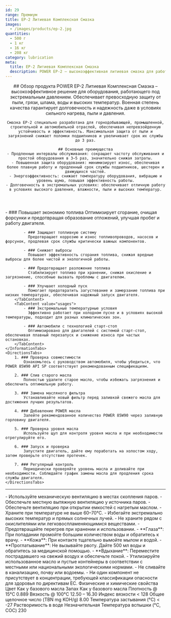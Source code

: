 ```yaml
---
id: 29
range: Премиум
title: EP-2 Литиевая Комплексная Смазка
images:
  - /images/products/ep-2.jpg
quantities:
  - 500 г
  - 1 кг
  - 16 кг
  - 208 кг
category: lubrication
meta:
  title: EP-2 Литиевая Комплексная Смазка
  description: POWER EP-2 – высокоэффективная литиевая смазка для работы оборудования под экстремальным давлением. Обеспечивает защиту от пыли, грязи, воды и высоких температур, продлевая срок службы подшипников и механизмов.
---
```


<Header>
    ## Обзор продукта
    POWER EP-2 Литиевая Комплексная Смазка – высокоэффективное решение для оборудования, работающего под экстремальным давлением. Обеспечивает превосходную защиту от пыли, грязи, шлама, воды и высоких температур. Военная степень качества гарантирует долговечность и надежность даже в условиях сильного нагрева, пыли и давления.

    Смазка EP-2 специально разработана для горнодобывающей, промышленной, строительной и автомобильной отраслей, обеспечивая непревзойденную устойчивость и эффективность. Максимальная защита от пыли и загрязнений снижает поломки подшипников и увеличивает срок их службы до 3 раз.

    ## Основные преимущества
    - Продленные интервалы обслуживания: сокращает частоту обслуживания и простой оборудования в 3–5 раз, значительно снижая затраты.
    - Повышенная защита оборудования: минимизирует износ, обеспечивая более плавную работу и продленный срок службы подшипников, шестерен и движущихся частей.
    - Энергоэффективность: снижает температуру оборудования, вибрацию и уровень шума, повышая эффективность работы.
    - Долговечность в экстремальных условиях: обеспечивает отличную работу в условиях высокого давления, влажности, пыли и высоких температур.
</Header>

<Section>
    <InformationTabs>
        <TabContent value="core">
            - ### Повышает экономию топлива
              Оптимизирует сгорание, очищая форсунки и предотвращая образование отложений, улучшая пробег и работу двигателя.

            - ### Защищает топливную систему
              Предотвращает коррозию и износ топливопроводов, насосов и форсунок, продлевая срок службы критически важных компонентов.

            - ### Снижает выбросы
              Повышает эффективность сгорания топлива, снижая вредные выбросы для более чистой и экологичной работы.
    
            - ### Предотвращает разложение топлива
              Стабилизирует топливо при хранении, снижая окисление и загрязнение, способные вызвать проблемы с двигателем.
    
            - ### Улучшает холодный пуск
              Помогает предотвратить загустевание и замерзание топлива при низких температурах, обеспечивая надежный запуск двигателя.
        </TabContent>
        <TabContent value="usages">
            - ### Экстремальные температурные условия
              Эффективно работает при холодном пуске и в условиях высокой температуры, подходит для разных климатических зон.

            - ### Автомобили с технологией старт-стоп
              Оптимизировано для двигателей с системой старт-стоп, обеспечивая плавный перезапуск и снижение износа при частых остановках.
        </TabContent>
    </InformationTabs>
    <DirectionsTabs>
        1. ### Проверка совместимости
            Ознакомьтесь с руководством автомобиля, чтобы убедиться, что POWER 85W90 API SP соответствует рекомендованным спецификациям.

        2. ### Слив старого масла
            Полностью удалите старое масло, чтобы избежать загрязнения и обеспечить оптимальную работу.

        3. ### Замена масляного фильтра
            Устанавливайте новый фильтр перед заливкой свежего масла для достижения лучших результатов.

        4. ### Добавление POWER масла
            Залейте рекомендованное количество POWER 85W90 через заливную горловину двигателя.

        5. ### Проверка уровня масла
            Используйте щуп для контроля уровня масла и при необходимости отрегулируйте его.

        6. ### Запуск и проверка
            Запустите двигатель, дайте ему поработать на холостом ходу, затем проверьте отсутствие протечек.

        7. ### Регулярный контроль
            Периодически проверяйте уровень масла и доливайте при необходимости. Соблюдайте график замены масла для продления срока службы двигателя.
    </DirectionsTabs>
</Section>

***

<Section>
    <SafetyTabs>
        <TabContent value="handling">
            - Используйте механическую вентиляцию в местах скопления паров.
            - Обеспечьте местную вытяжную вентиляцию у источника паров.
            - Обеспечьте вентиляцию при открытии емкостей с нагретым маслом.
            - Храните при температуре не выше 60–70°C.
            - Избегайте экстремально высоких температур и прямых солнечных лучей.
            - Не храните рядом с окислителями или легковоспламеняющимися веществами.
            - Предотвращайте перегрев при хранении и использовании.
        </TabContent>
        <TabContent value="first-aid">
            - **Глаза**: При попадании промойте большим количеством воды и обратитесь к врачу.
            - **Кожа**: При контакте тщательно вымойте мылом и водой.
            - **Проглатывание**: Не вызывайте рвоту. Дайте 500 мл воды и обратитесь за медицинской помощью.
            - **Вдыхание**: Переместите пострадавшего на свежий воздух и обеспечьте покой.
        </TabContent>
        <TabContent value="disposal">
            - Утилизируйте использованное масло и пустые контейнеры в соответствии с местными или национальными экологическими нормами.
            - Не сливайте в канализацию, почву или водоемы.
        </TabContent>
        <TabContent value="hazardous">
            - Ни один компонент не присутствует в концентрации, требующей классификации опасности для здоровья по директивам ЕС.
        </TabContent>
    </SafetyTabs>
  
   <Table>
  <TableHeader>
    <TableRow col={2}>
      <TableHead>Физические и химические свойства</TableHead>
    </TableRow>
  </TableHeader>
  <TableBody>
    <TableRow>
      <TableCell>Цвет</TableCell>
      <TableCell>Как у базового масла</TableCell>
    </TableRow>
    <TableRow>
      <TableCell>Запах</TableCell>
      <TableCell>Как у базового масла</TableCell>
    </TableRow>
    <TableRow>
      <TableCell>Плотность @ 15°C</TableCell>
      <TableCell>0.889</TableCell>
    </TableRow>
    <TableRow>
      <TableCell>Вязкость @ 100°C</TableCell>
      <TableCell>12.50 – 16.30</TableCell>
    </TableRow>
    <TableRow>
      <TableCell>Индекс вязкости</TableCell>
      <TableCell>&lt; 128</TableCell>
    </TableRow>
    <TableRow>
      <TableCell>Общее щелочное число (TBN mg KOH/g)</TableCell>
      <TableCell>8.00</TableCell>
    </TableRow>
    <TableRow>
      <TableCell>Температура застывания (°C)</TableCell>
      <TableCell>&lt; -27</TableCell>
    </TableRow>
    <TableRow>
      <TableCell>Растворимость в воде</TableCell>
      <TableCell>Незначительная</TableCell>
    </TableRow>
    <TableRow>
      <TableCell>Температура вспышки (°C, COC)</TableCell>
      <TableCell>230</TableCell>
    </TableRow>
  </TableBody>
</Table>
</Section>
